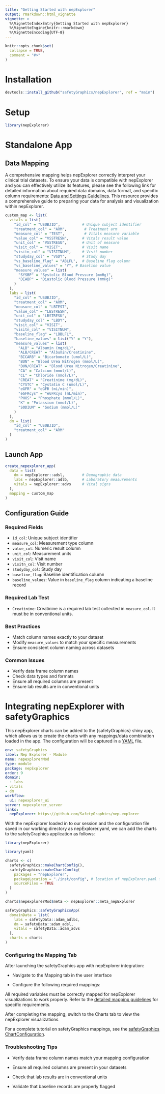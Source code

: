 ```yaml
---
title: "Getting Started with nepExplorer"
output: rmarkdown::html_vignette
vignette: >
  %\VignetteIndexEntry{Getting Started with nepExplorer}
  %\VignetteEngine{knitr::rmarkdown}
  %\VignetteEncoding{UTF-8}
---
```


```r
knitr::opts_chunk$set(
  collapse = TRUE,
  comment = "#>"
)
```

# Installation
```r
devtools::install_github("safetyGraphics/nepExplorer", ref = "main")
```

# Setup
```r
library(nepExplorer)
```

# Standalone App

## Data Mapping
A comprehensive mapping helps nepExplorer correctly interpret your clinical trial datasets. To ensure your data is compatible with nepExplorer and you can effectively utilize its features, please see the following link for detailed information about required data domains, data format, and specific column requirements: [Data and Settings Guidelines](https://github.com/SafetyGraphics/nepExplorer/wiki/2.-Data-and-Settings-Guidelines#required-data-domains). This resource provides a comprehensive guide to preparing your data for analysis and visualization within nepExplorer.


```r
custom_map <- list(
  vitals = list(
    "id_col" = "USUBJID",          # Unique subject identifier
    "treatment_col" = "ARM",        # Treatment arm
    "measure_col" = "TEST",         # Vitals measure variable
    "value_col" = "VSSTRESN",      # Vitals result value
    "unit_col" = "VSSTRESU",       # Unit of measure
    "visit_col" = "VISIT",         # Visit name
    "visitn_col" = "VISITNUM",     # Visit number
    "studyday_col" = "VSDY",       # Study day
    "vs_baseline_flag" = "ABLFL",  # Baseline flag column
    "vs_baseline_values" = "Y", # Baseline value
    "measure_values" = list(
      "SYSBP" = "Systolic Blood Pressure (mmHg)",
      "DIABP" = "Diastolic Blood Pressure (mmHg)"
    )
  ),
  labs = list(
    "id_col" = "USUBJID",
    "treatment_col" = "ARM",
    "measure_col" = "LBTEST",
    "value_col" = "LBSTRESN",
    "unit_col" = "LBSTRESU",
    "studyday_col" = "LBDY",
    "visit_col" = "VISIT",
    "visitn_col" = "VISITNUM",
    "baseline_flag" = "LBBLFL",
    "baseline_values" = list("Y" = "Y"),
    "measure_values" = list(
      "ALB" = "Albumin (mg/dL)",
      "ALB/CREAT" = "Albumin/Creatinine",
      "BICARB" = "Bicarbonate (umol/L)",
      "BUN" = "Blood Urea Nitrogen (mmol/L)",
      "BUN/CREAT" = "Blood Urea Nitrogen/Creatinine",
      "CA" = "Calcium (mmol/L)",
      "CL" = "Chloride (mmol/L)",
      "CREAT" = "Creatinine (mg/dL)",
      "CYSTC" = "Cystatin C (umol/L)",
      "eGFR" = "eGFR (mL/min)",
      "eGFRcys" = "eGFRcys (mL/min)",
      "PHOS" = "Phosphate (mmol/L)",
      "K" = "Potassium (mmol/L)",
      "SODIUM" = "Sodium (mmol/L)"
    )
  ),
  dm = list(
    "id_col" = "USUBJID",
    "treatment_col" = "ARM"
  )
)
```

## Launch App
```r
create_nepexplorer_app(
  data = list(
    dm = nepExplorer::adsl,        # Demographic data
    labs = nepExplorer::adlb,      # Laboratory measurements
    vitals = nepExplorer::advs     # Vital signs
  ),
  mapping = custom_map
)
```

## Configuration Guide

### Required Fields
- `id_col`: Unique subject identifier
- `measure_col`: Measurement type column
- `value_col`: Numeric result column
- `unit_col`: Measurement units
- `visit_col`: Visit name
- `visitn_col`: Visit number
- `studyday_col`: Study day
- `baseline_flag`: Baseline identification column
- `baseline_values`: Value in `baseline_flag` column indicating a baseline record

### Required Lab Test
- `Creatinine`: Creatinine is a required lab test collected in `measure_col`. It must be in conventional units. 

### Best Practices
- Match column names exactly to your dataset
- Modify `measure_values` to match your specific measurements
- Ensure consistent column naming across datasets

### Common Issues
- Verify data frame column names
- Check data types and formats
- Ensure all required columns are present
- Ensure lab results are in conventional units

# Integrating nepExplorer with safetyGraphics

This nepExplorer charts can be added to the {safetyGraphics} shiny app, which allows us to create the charts with any mappings/data combination loaded in the app. The configuration will be captured in a [YAML](https://yaml.org/) file.

```yaml
env: safetyGraphics
label: Nep Explorer - Module
name: nepexplorerMod
type: module
package: nepExplorer
order: 9
domain:
  - labs
- vitals
- dm
workflow:
  ui: nepexplorer_ui
server: nepexplorer_server
links:
  nepExplorer: https://github.com/SafetyGraphics/nep-explorer
```

With the nepExplorer loaded in to our session and the configuration file saved in our working directory as nepExplorer.yaml, we can add the charts to the safetyGraphics application as follows:


```r
library(nepExplorer)

library(yaml)

charts <- c(
  safetyGraphics::makeChartConfig(),
  safetyGraphics::makeChartConfig(
    packages = "nepExplorer",
    packageLocation = "./inst/config", # location of nepExplorer.yaml file
    sourceFiles = TRUE
  )
)

charts$nepexplorerMod$meta <- nepExplorer::meta_nepExplorer

safetyGraphics::safetyGraphicsApp(
  domainData = list(
    labs = safetyData::adam_adlbc,
    dm = safetyData::adam_adsl,
    vitals = safetyData::adam_advs
  ),
  charts = charts
)
```

### Configuring the Mapping Tab

After launching the safetyGraphics app with nepExplorer integration:

- Navigate to the Mapping tab in the user interface

- Configure the following required mappings:

All required variables must be correctly mapped for nepExplorer visualizations to work properly. Refer to the [detailed mapping guidelines](https://github.com/SafetyGraphics/nepExplorer/wiki/2.-Data-and-Settings-Guidelines) for specific requirements.


After completing the mapping, switch to the Charts tab to view the nepExplorer visualizations

For a complete tutorial on safetyGraphics mappings, see the [safetyGraphics ChartConfiguration](https://github.com/SafetyGraphics/safetyGraphics/wiki/ChartConfiguration).

### Troubleshooting Tips

- Verify data frame column names match your mapping configuration

- Ensure all required columns are present in your datasets

- Check that lab results are in conventional units

- Validate that baseline records are properly flagged
